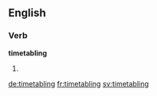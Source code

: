 
==English==

===Verb===
'''timetabling'''

# {{present participle of|timetable}}

[[de:timetabling]]
[[fr:timetabling]]
[[sv:timetabling]]